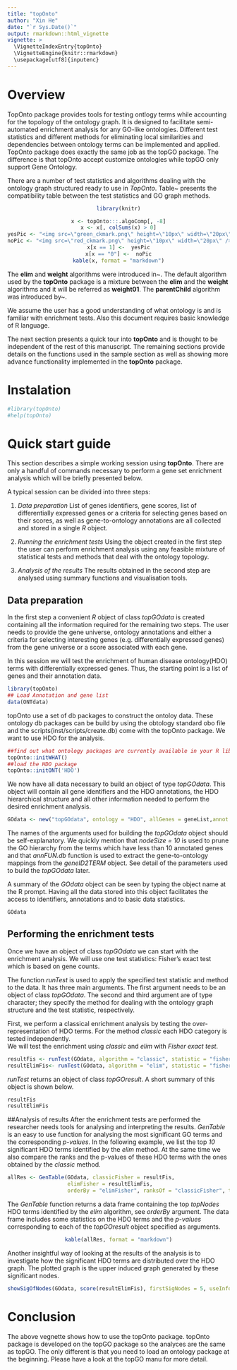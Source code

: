 ```yaml
---
title: "topOnto"
author: "Xin He"
date: "`r Sys.Date()`"
output: rmarkdown::html_vignette
vignette: >
  \VignetteIndexEntry{topOnto}
  \VignetteEngine{knitr::rmarkdown}
  \usepackage[utf8]{inputenc}
---
```


# Overview
TopOnto package provides tools for testing ontlogy terms while accounting for the topology of the ontology graph. It is designed to facilitate semi-automated enrichment analysis for any GO-like ontologies. Different test statistics and different methods for eliminating local similarities and dependencies between ontology terms can be implemented and applied. TopOnto package does exactly the same job as the topGO package. The difference is that topOnto accept customize ontologies while topGO only support Gene Ontology.


There are a number of test statistics and algorithms dealing with the ontology graph structured ready to use in *TopOnto*. Table~\ref{tabletopGO} presents the compatibility table between the test statistics and GO graph methods.

<center>
```r
library(knitr)
```
```r
x <- topOnto:::.algoComp[, -8]
x <- x[, colSums(x) > 0]
yesPic <- "<img src=\"green_ckmark.png\" height=\"10px\" width=\"20px\" />"
noPic <- "<img src=\"red_ckmark.png\" height=\"10px\" width=\"20px\" />"
x[x == 1] <-  yesPic
x[x == "0"] <-  noPic
kable(x, format = "markdown")
```
</center>


The **elim** and **weight** algorithms were introduced in~\cite{Alexa2006}. The default algorithm
used by the **topOnto** package is a mixture between the **elim** and the **weight** algorithms and
it will be referred as **weight01**. The **parentChild** algorithm was introduced by~\cite{Grossmann2007}.

We assume the user has a good understanding of what ontology is and is familiar with enrichment tests. 
Also this document requires basic knowledge of R language.

The next section presents a quick tour into **topOnto** and is thought to be independent of the rest
of this manuscript. The remaining sections provide details on the functions used in the sample
section as well as showing more advance functionality implemented in the **topOnto** package.


# Instalation


```r
#library(topOnto)
#help(topOnto)
```

# Quick start guide
This section describes a simple working session using **topOnto**. There are only a handful of commands
necessary to perform a gene set enrichment analysis which will be briefly presented below.

A typical session can be divided into three steps:

1.  *Data preparation* List of genes identifiers, gene scores, list of differentially expressed genes
  or a criteria for selecting genes based on their scores, as well as gene-to-ontology annotations are all collected
  and stored in a single *R* object.
  
2.  *Running the enrichment tests* Using the object created in the first step the user can perform
  enrichment analysis using any feasible mixture of statistical tests and methods that deal with the ontology topology.
  
3.  *Analysis of the results* The results obtained in the second step are analysed using 
  summary functions and visualisation tools.

## Data preparation
In the first step a convenient *R* object of class *topGOdata* is created containing all the
information required for the remaining two steps. The user needs to provide the gene universe, ontology annotations
and either a criteria for selecting interesting genes (e.g. differentially expressed genes) from the gene
universe or a score associated with each gene.

In this session we will test the enrichment of human disease ontology(HDO) terms with differentially expressed genes. Thus, the 
starting point is a list of genes and their annotation data.

```r
library(topOnto)
## Load Annotation and gene list
data(ONTdata)
```

topOnto use a set of db packages to construct the ontoloy data. These ontology db packages can be build by using the obtology standard obo file 
and the scripts(inst/scripts/create.db) come with the topOnto package. We want to use HDO for the analysis. 
```r
##find out what ontology packages are currently available in your R library
topOnto::initWHAT()
##load the HDO package
topOnto::initONT('HDO')
```

We now have all data necessary to build an object of type *topGOdata*. This object will
contain all gene identifiers and the HDO annotations, the HDO hierarchical structure
and all other information needed to perform the desired enrichment analysis. 

```r
GOdata <- new("topGOdata", ontology = "HDO", allGenes = geneList,annot = annFUN.gene2GO, gene2GO = geneID2TERM)
```

The names of the arguments used for building the *topGOdata* object should be self-explanatory. 
We quickly mention that *nodeSize = 10* is used to prune the GO hierarchy from the terms
which have less than $10$ annotated genes and that *annFUN.db* function is used to extract the 
gene-to-ontology mappings from the *geneID2TERM* object. See detail of the parameters used to build the *topGOdata* later.

A summary of the *GOdata* object can be seen by typing the object name at the R prompt.
Having all the data stored into this object facilitates the access to identifiers, annotations and 
to basic data statistics.

```r
GOdata
```


## Performing the enrichment tests
Once we have an object of class *topGOdata* we can start with the enrichment analysis. 
We will use one test statistics: Fisher's exact test which is based on gene counts. 

The function *runTest* is used to apply the specified test statistic and method to the data.
It has three main arguments. The first argument needs to be an object of class *topGOdata*.
The second and third argument are of type character; they specify the method for dealing with
the ontology graph structure and the test statistic, respectively.

First, we perform a classical enrichment analysis by testing the over-representation of HDO terms. 
For the method *classic* each HDO category is tested independently.  
We will test the enrichment using *classic* and *elim* with *Fisher exact test*.

```r
resultFis <- runTest(GOdata, algorithm = "classic", statistic = "fisher")
resultElimFis<- runTest(GOdata, algorithm = "elim", statistic = "fisher")
```

*runTest* returns an object of class *topGOresult*. A short summary of this object is shown below.
```r
resultFis 
resultElimFis
```

##Analysis of results
After the enrichment tests are performed the researcher needs tools for analysing and interpreting the
results. *GenTable* is an easy to use function for analysing the most significant GO terms and the
corresponding *p-values*. In the following example, we list the top *10* significant HDO terms identified 
by the *elim* method. At the same time we also compare the ranks and the p-values of these HDO terms
with the ones obtained by the *classic* method.

```r
allRes <- GenTable(GOdata, classicFisher = resultFis, 
                   elimFisher = resultElimFis,
                   orderBy = "elimFisher", ranksOf = "classicFisher", topNodes = 10)
```
The *GenTable* function returns a data frame containing the top *topNodes* HDO terms identified
by the *elim* algorithm, see *orderBy* argument. The data frame includes some statistics on the
HDO terms and the *p-values* corresponding to each of the *topGOresult* object specified as arguments.
<center>
```r
kable(allRes, format = "markdown")
```
</center>

Another insightful way of looking at the results of the analysis is to investigate how
the significant HDO terms are distributed over the HDO graph.
The plotted graph is the upper induced graph generated by these significant nodes. 

<center>
```r
showSigOfNodes(GOdata, score(resultElimFis), firstSigNodes = 5, useInfo = 'all')
```
</center>

# Conclusion
The above vegnette shows how to use the topOnto package. 
topOnto package is developed on the topGO package so the analyces are the same as topGO. The only different is that you need to load an ontology package at the beginning. Please have a look at the topGO manu for more detail.





